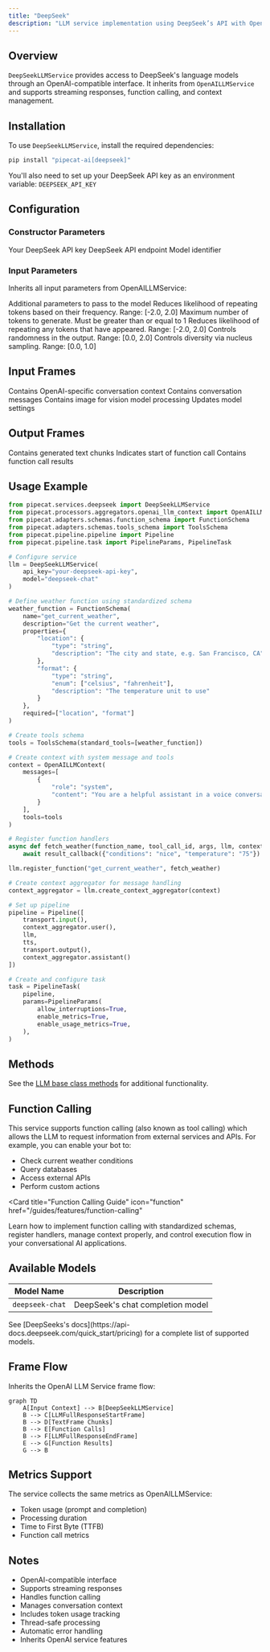 ```yaml
---
title: "DeepSeek"
description: "LLM service implementation using DeepSeek’s API with OpenAI-compatible interface"
---
```


## Overview

`DeepSeekLLMService` provides access to DeepSeek's language models through an OpenAI-compatible interface. It inherits from `OpenAILLMService` and supports streaming responses, function calling, and context management.

## Installation

To use `DeepSeekLLMService`, install the required dependencies:

```bash
pip install "pipecat-ai[deepseek]"
```

You'll also need to set up your DeepSeek API key as an environment variable: `DEEPSEEK_API_KEY`

## Configuration

### Constructor Parameters

<ParamField path="api_key" type="str" required>
  Your DeepSeek API key
</ParamField>

<ParamField path="base_url" type="str" default="https://api.deepseek.com/v1">
  DeepSeek API endpoint
</ParamField>

<ParamField path="model" type="str" default="deepseek-chat">
  Model identifier
</ParamField>

### Input Parameters

Inherits all input parameters from OpenAILLMService:

<ParamField path="extra" type="Optional[Dict[str, Any]]">
  Additional parameters to pass to the model
</ParamField>

<ParamField path="frequency_penalty" type="Optional[float]">
  Reduces likelihood of repeating tokens based on their frequency. Range: [-2.0,
  2.0]
</ParamField>

<ParamField path="max_tokens" type="Optional[int]">
  Maximum number of tokens to generate. Must be greater than or equal to 1
</ParamField>

<ParamField path="presence_penalty" type="Optional[float]">
  Reduces likelihood of repeating any tokens that have appeared. Range: [-2.0,
  2.0]
</ParamField>

<ParamField path="temperature" type="Optional[float]">
  Controls randomness in the output. Range: [0.0, 2.0]
</ParamField>

<ParamField path="top_p" type="Optional[float]">
  Controls diversity via nucleus sampling. Range: [0.0, 1.0]
</ParamField>

## Input Frames

<ParamField path="OpenAILLMContextFrame" type="Frame">
  Contains OpenAI-specific conversation context
</ParamField>

<ParamField path="LLMMessagesFrame" type="Frame">
  Contains conversation messages
</ParamField>

<ParamField path="VisionImageRawFrame" type="Frame">
  Contains image for vision model processing
</ParamField>

<ParamField path="LLMUpdateSettingsFrame" type="Frame">
  Updates model settings
</ParamField>

## Output Frames

<ParamField path="TextFrame" type="Frame">
  Contains generated text chunks
</ParamField>

<ParamField path="FunctionCallInProgressFrame" type="Frame">
  Indicates start of function call
</ParamField>

<ParamField path="FunctionCallResultFrame" type="Frame">
  Contains function call results
</ParamField>

## Usage Example

```python
from pipecat.services.deepseek import DeepSeekLLMService
from pipecat.processors.aggregators.openai_llm_context import OpenAILLMContext
from pipecat.adapters.schemas.function_schema import FunctionSchema
from pipecat.adapters.schemas.tools_schema import ToolsSchema
from pipecat.pipeline.pipeline import Pipeline
from pipecat.pipeline.task import PipelineParams, PipelineTask

# Configure service
llm = DeepSeekLLMService(
    api_key="your-deepseek-api-key",
    model="deepseek-chat"
)

# Define weather function using standardized schema
weather_function = FunctionSchema(
    name="get_current_weather",
    description="Get the current weather",
    properties={
        "location": {
            "type": "string",
            "description": "The city and state, e.g. San Francisco, CA"
        },
        "format": {
            "type": "string",
            "enum": ["celsius", "fahrenheit"],
            "description": "The temperature unit to use"
        }
    },
    required=["location", "format"]
)

# Create tools schema
tools = ToolsSchema(standard_tools=[weather_function])

# Create context with system message and tools
context = OpenAILLMContext(
    messages=[
        {
            "role": "system",
            "content": "You are a helpful assistant in a voice conversation. Keep responses concise."
        }
    ],
    tools=tools
)

# Register function handlers
async def fetch_weather(function_name, tool_call_id, args, llm, context, result_callback):
    await result_callback({"conditions": "nice", "temperature": "75"})

llm.register_function("get_current_weather", fetch_weather)

# Create context aggregator for message handling
context_aggregator = llm.create_context_aggregator(context)

# Set up pipeline
pipeline = Pipeline([
    transport.input(),
    context_aggregator.user(),
    llm,
    tts,
    transport.output(),
    context_aggregator.assistant()
])

# Create and configure task
task = PipelineTask(
    pipeline,
    params=PipelineParams(
        allow_interruptions=True,
        enable_metrics=True,
        enable_usage_metrics=True,
    ),
)
```

## Methods

See the [LLM base class methods](/server/base-classes/llm#methods) for additional functionality.

## Function Calling

This service supports function calling (also known as tool calling) which allows the LLM to request information from external services and APIs. For example, you can enable your bot to:

- Check current weather conditions
- Query databases
- Access external APIs
- Perform custom actions

<Card
  title="Function Calling Guide"
  icon="function"
  href="/guides/features/function-calling"
>
  Learn how to implement function calling with standardized schemas, register
  handlers, manage context properly, and control execution flow in your
  conversational AI applications.
</Card>

## Available Models

| Model Name      | Description                      |
| --------------- | -------------------------------- |
| `deepseek-chat` | DeepSeek's chat completion model |

<Note>
  See [DeepSeeks's docs](https://api-docs.deepseek.com/quick_start/pricing) for
  a complete list of supported models.
</Note>

## Frame Flow

Inherits the OpenAI LLM Service frame flow:

```mermaid
graph TD
    A[Input Context] --> B[DeepSeekLLMService]
    B --> C[LLMFullResponseStartFrame]
    B --> D[TextFrame Chunks]
    B --> E[Function Calls]
    B --> F[LLMFullResponseEndFrame]
    E --> G[Function Results]
    G --> B
```

## Metrics Support

The service collects the same metrics as OpenAILLMService:

- Token usage (prompt and completion)
- Processing duration
- Time to First Byte (TTFB)
- Function call metrics

## Notes

- OpenAI-compatible interface
- Supports streaming responses
- Handles function calling
- Manages conversation context
- Includes token usage tracking
- Thread-safe processing
- Automatic error handling
- Inherits OpenAI service features

